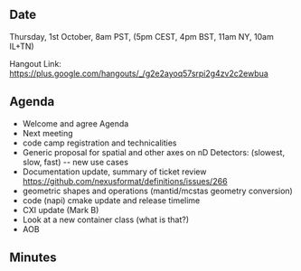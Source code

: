 ==Date==

Thursday, 1st October, 8am PST, (5pm CEST, 4pm BST, 11am NY, 10am IL+TN)

Hangout Link: https://plus.google.com/hangouts/_/g2e2ayoq57srpi2g4zv2c2ewbua

==Agenda==

* Welcome and agree Agenda
* Next meeting
* code camp registration and technicalities
* Generic proposal for spatial and other axes on nD Detectors: (slowest, slow, fast) -- new use cases
* Documentation update, summary of ticket review https://github.com/nexusformat/definitions/issues/266
* geometric shapes and operations (mantid/mcstas geometry conversion)
* code (napi) cmake update and release timelime
* CXI update (Mark B)
* Look at a new container class (what is that?)
* AOB

==Minutes==
